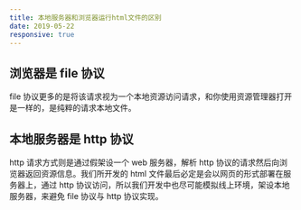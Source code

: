 ```yaml
---
title: 本地服务器和浏览器运行html文件的区别
date: 2019-05-22
responsive: true
---
```


## 浏览器是 file 协议

file 协议更多的是将该请求视为一个本地资源访问请求，和你使用资源管理器打开是一样的，是纯粹的请求本地文件。

## 本地服务器是 http 协议

http 请求方式则是通过假架设一个 web 服务器，解析 http 协议的请求然后向浏览器返回资源信息。我们所开发的 html 文件最后必定是会以网页的形式部署在服务器上，通过 http 协议访问，所以我们开发中也尽可能模拟线上环境，架设本地服务器，来避免 file 协议与 http 协议实现。
